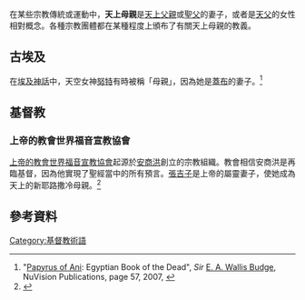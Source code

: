 在某些宗教傳統或運動中，'''天上母親'''是[[天上父親|天上父親]]或[[聖父|聖父]]的妻子，或者是[[天父|天父]]的女性相對概念。各種宗教團體都在某種程度上頒布了有關天上母親的教義。

== 古埃及 ==
在[[埃及神話|埃及神話]]中，天空女神[[努特|努特]]有時被稱「母親」，因為她是[[蓋布|蓋布]]的妻子。<ref>"[[Papyrus_of_Ani|Papyrus of Ani]]: Egyptian Book of the Dead", ''Sir'' [[E._A._Wallis_Budge|E. A. Wallis Budge]], NuVision Publications, page 57, 2007, {{ISBN|1-59547-914-7}}</ref>

== 基督教 ==
=== 上帝的教會世界福音宣教協會 ===
[[上帝的教會世界福音宣教協會|上帝的教會世界福音宣教協會]]起源於[[安商洪|安商洪]]創立的宗教組織。教會相信安商洪是再臨基督，因為他實現了聖經當中的所有預言。[[張吉子|張吉子]]是上帝的屬靈妻子，使她成為天上的新耶路撒冷母親。<ref>{{cite web|last1=Turner|first1=Ryan|title=Introduction to the World Mission Society Church of God (WMSCOG)|url=http://carm.org/introduction-to-the-world-mission-society-church-of-god|website=carm.org/|publisher=Christian Apologetics and Research Ministry|accessdate=1 January 2015|archive-date=2015-01-01|archive-url=https://web.archive.org/web/20150101135041/http://carm.org/introduction-to-the-world-mission-society-church-of-god|dead-url=no}}</ref>

== 參考資料 ==
{{Reflist}}

[[Category:基督教術語|Category:基督教術語]]